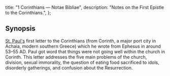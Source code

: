   title: "1 Corinthians — Notae Bibliae",
  description: "Notes on the First Epistle to the Corinthians.",
};

<Initial text="First Corinthians" />

## Synopsis

[St. Paul's](/people/saints/apostles/paul) first letter to the Corinthians (from Corinth, a major port city in Achaia, modern southern Greece) which he wrote from Ephesus in around 53–55 AD. Paul got word that things were not going well within the church in Corinth. This letter addresses the five main problems of the church, division, sexual immorality, the question of eating food sacrificed to idols, disorderly gatherings, and confusion about the Resurrection.
